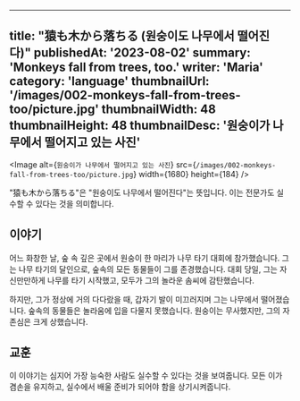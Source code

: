 
---
title: "猿も木から落ちる (원숭이도 나무에서 떨어진다)"
publishedAt: '2023-08-02'
summary: 'Monkeys fall from trees, too.'
writer: 'Maria'
category: 'language'
thumbnailUrl: '/images/002-monkeys-fall-from-trees-too/picture.jpg'
thumbnailWidth: 48
thumbnailHeight: 48
thumbnailDesc: '원숭이가 나무에서 떨어지고 있는 사진'
---

<Image
  alt={`원숭이가 나무에서 떨어지고 있는 사진`}
  src={`/images/002-monkeys-fall-from-trees-too/picture.jpg`}
  width={1680}
  height={184}
/>

"猿も木から落ちる"은 "원숭이도 나무에서 떨어진다"는 뜻입니다. 이는 전문가도 실수할 수 있다는 것을 의미합니다.

## 이야기

어느 화창한 날, 숲 속 깊은 곳에서 원숭이 한 마리가 나무 타기 대회에 참가했습니다. 그는 나무 타기의 달인으로, 숲속의 모든 동물들이 그를 존경했습니다. 대회 당일, 그는 자신만만하게 나무를 타기 시작했고, 모두가 그의 놀라운 솜씨에 감탄했습니다.

하지만, 그가 정상에 거의 다다랐을 때, 갑자기 발이 미끄러지며 그는 나무에서 떨어졌습니다. 숲속의 동물들은 놀라움에 입을 다물지 못했습니다. 원숭이는 무사했지만, 그의 자존심은 크게 상했습니다.

## 교훈

이 이야기는 심지어 가장 능숙한 사람도 실수할 수 있다는 것을 보여줍니다. 모든 이가 겸손을 유지하고, 실수에서 배울 준비가 되어야 함을 상기시켜줍니다.
